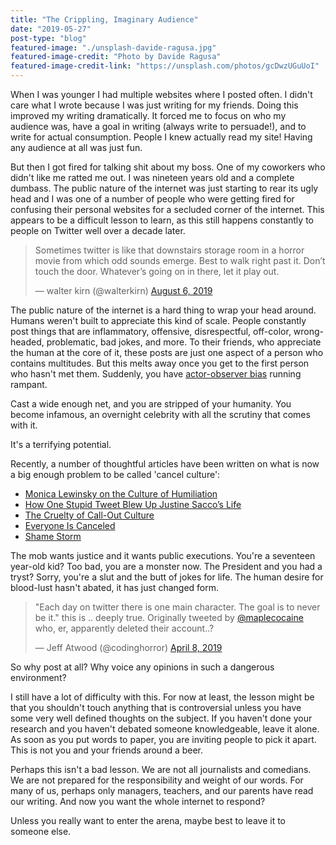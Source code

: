 ```yaml
---
title: "The Crippling, Imaginary Audience"
date: "2019-05-27"
post-type: "blog"
featured-image: "./unsplash-davide-ragusa.jpg"
featured-image-credit: "Photo by Davide Ragusa"
featured-image-credit-link: "https://unsplash.com/photos/gcDwzUGuUoI"
---
```


When I was younger I had multiple websites where I posted often. I didn't care what I wrote because I was just writing for my friends. Doing this improved my writing dramatically. It forced me to focus on who my audience was, have a goal in writing (always write to persuade!), and to write for actual consumption. People I knew actually read my site! Having any audience at all was just fun. 

But then I got fired for talking shit about my boss. One of my coworkers who didn't like me ratted me out. I was nineteen years old and a complete dumbass. The public nature of the internet was just starting to rear its ugly head and I was one of a number of people who were getting fired for confusing their personal websites for a secluded corner of the internet. This appears to be a difficult lesson to learn, as this still happens constantly to people on Twitter well over a decade later.

<blockquote class="twitter-tweet"><p lang="en" dir="ltr">Sometimes twitter is like that downstairs storage room in a horror movie from which odd sounds emerge. Best to walk right past it. Don’t touch the door. Whatever’s going on in there, let it play out.</p>&mdash; walter kirn (@walterkirn) <a href="https://twitter.com/walterkirn/status/1158564227205873664?ref_src=twsrc%5Etfw">August 6, 2019</a></blockquote>

The public nature of the internet is a hard thing to wrap your head around. Humans weren't built to appreciate this kind of scale. People constantly post things that are inflammatory, offensive, disrespectful, off-color, wrong-headed, problematic, bad jokes, and more. To their friends, who appreciate the human at the core of it, these posts are just one aspect of a person who contains multitudes. But this melts away once you get to the first person who hasn't met them. Suddenly, you have [actor-observer bias](https://en.wikipedia.org/wiki/Actor%E2%80%93observer_asymmetry) running rampant.

Cast a wide enough net, and you are stripped of your humanity. You become infamous, an overnight celebrity with all the scrutiny that comes with it.

It's a terrifying potential.

Recently, a number of thoughtful articles have been written on what is now a big enough problem to be called 'cancel culture':

- [Monica Lewinsky on the Culture of Humiliation](https://www.vanityfair.com/style/society/2014/06/monica-lewinsky-humiliation-culture)
- [How One Stupid Tweet Blew Up Justine Sacco’s Life](https://www.nytimes.com/2015/02/15/magazine/how-one-stupid-tweet-ruined-justine-saccos-life.html)
- [The Cruelty of Call-Out Culture](https://www.nytimes.com/2019/01/14/opinion/call-out-social-justice.html)
- [Everyone Is Canceled](https://www.nytimes.com/2018/06/28/style/is-it-canceled.html)
- [Shame Storm](https://www.firstthings.com/article/2019/01/shame-storm)

The mob wants justice and it wants public executions. You're a seventeen year-old kid? Too bad, you are a monster now. The President and you had a tryst? Sorry, you're a slut and the butt of jokes for life. The human desire for blood-lust hasn't abated, it has just changed form. 

<blockquote class="twitter-tweet"><p lang="en" dir="ltr">&quot;Each day on twitter there is one main character. The goal is to never be it.&quot; this is .. deeply true. Originally tweeted by <a href="https://twitter.com/maplecocaine?ref_src=twsrc%5Etfw">@maplecocaine</a> who, er, apparently deleted their account..?</p>&mdash; Jeff Atwood (@codinghorror) <a href="https://twitter.com/codinghorror/status/1115087311195127808?ref_src=twsrc%5Etfw">April 8, 2019</a></blockquote>

So why post at all? Why voice any opinions in such a dangerous environment?

I still have a lot of difficulty with this. For now at least, the lesson might be that you shouldn't touch anything that is controversial unless you have some very well defined thoughts on the subject. If you haven't done your research and you haven't debated someone knowledgeable, leave it alone. As soon as you put words to paper, you are inviting people to pick it apart. This is not you and your friends around a beer. 

Perhaps this isn't a bad lesson. We are not all journalists and comedians. We are not prepared for the responsibility and weight of our words. For many of us, perhaps only managers, teachers, and our parents have read our writing. And now you want the whole internet to respond? 

Unless you really want to enter the arena, maybe best to leave it to someone else. 


